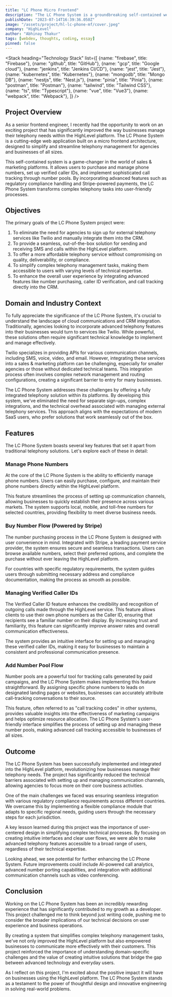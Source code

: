 ```yaml
---
title: "LC Phone Micro Frontend"
description: "The LC Phone System is a groundbreaking self-contained web application built on micro frontend architecture, designed to seamlessly manage telephony functionalities within the HighLevel platform."
publishDate: "2023-07-14T16:39:36.050Z"
image: "/assets/project/hl-lc-phone-mf/cover.jpeg"
company: "HighLevel"
author: "Abhinay Thakur"
tags: [webdev, thoughts, coding, essay]
pinned: false
---
```


<LightBoxImage src="/assets/project/hl-lc-phone-mf/cover.jpeg" alt="Screenshot" />

<Stack 
  heading="Technology Stack"
  list={[
    {name: "firebase", title: "Firebase"},
    {name: "github", title: "GitHub"},
    {name: "gcp", title: "Google cloud"},
    {name: "jenkins", title: "Jenkins CI/CD"},
    {name: "jest", title: "Jest"},
    {name: "kubernetes", title: "Kubernetes"},
    {name: "mongodb", title: "Mongo DB"},
    {name: "nestjs", title: "Nest.js"},
    {name: "pinia", title: "Pinia"},
    {name: "postman", title: "Postman"},
    {name: "tailwind", title: "Tailwind CSS"},
    {name: "ts", title: "Typescript"},
    {name: "vue", title: "Vue3"},
    {name: "webpack", title: "Webpack"},
  ]}
/>

## Project Overview

As a senior frontend engineer, I recently had the opportunity to work on an exciting project that has significantly improved the way businesses manage their telephony needs within the HighLevel platform. The LC Phone System is a cutting-edge web application built on a micro frontend architecture, designed to simplify and streamline telephony management for agencies and businesses of all sizes.

This self-contained system is a game-changer in the world of sales & marketing platforms. It allows users to purchase and manage phone numbers, set up verified caller IDs, and implement sophisticated call tracking through number pools. By incorporating advanced features such as regulatory compliance handling and Stripe-powered payments, the LC Phone System transforms complex telephony tasks into user-friendly processes.

## Objectives

The primary goals of the LC Phone System project were:

1. To eliminate the need for agencies to sign up for external telephony services like Twilio and manually integrate them into the CRM.
2. To provide a seamless, out-of-the-box solution for sending and receiving SMS and calls within the HighLevel platform.
3. To offer a more affordable telephony service without compromising on quality, deliverability, or compliance.
4. To simplify complex telephony management tasks, making them accessible to users with varying levels of technical expertise.
5. To enhance the overall user experience by integrating advanced features like number purchasing, caller ID verification, and call tracking directly into the CRM.

## Domain and Industry Context

To fully appreciate the significance of the LC Phone System, it's crucial to understand the landscape of cloud communications and CRM integration. Traditionally, agencies looking to incorporate advanced telephony features into their businesses would turn to services like Twilio. While powerful, these solutions often require significant technical knowledge to implement and manage effectively.

Twilio specializes in providing APIs for various communication channels, including SMS, voice, video, and email. However, integrating these services into a sales & marketing platform can be challenging, especially for smaller agencies or those without dedicated technical teams. This integration process often involves complex network management and routing configurations, creating a significant barrier to entry for many businesses.

The LC Phone System addresses these challenges by offering a fully integrated telephony solution within its platforms. By developing this system, we've eliminated the need for separate sign-ups, complex integrations, and the technical overhead associated with managing external telephony services. This approach aligns with the expectations of modern SaaS users, who prefer solutions that work seamlessly out of the box.

## Features

The LC Phone System boasts several key features that set it apart from traditional telephony solutions. Let's explore each of these in detail:

### Manage Phone Numbers

At the core of the LC Phone System is the ability to efficiently manage phone numbers. Users can easily purchase, configure, and maintain their phone numbers directly within the HighLevel platform. 

This feature streamlines the process of setting up communication channels, allowing businesses to quickly establish their presence across various markets. The system supports local, mobile, and toll-free numbers for selected countries, providing flexibility to meet diverse business needs.

<LightBoxImage src="/assets/project/hl-lc-phone-mf/ss1.png" alt="Screenshot"  />
<LightBoxImage src="/assets/project/hl-lc-phone-mf/ss2.png" alt="Screenshot"  />
<LightBoxImage src="/assets/project/hl-lc-phone-mf/ss3.png" alt="Screenshot"  />

### Buy Number Flow (Powered by Stripe)

The number purchasing process in the LC Phone System is designed with user convenience in mind. Integrated with Stripe, a leading payment service provider, the system ensures secure and seamless transactions. Users can browse available numbers, select their preferred options, and complete the purchase without ever leaving the HighLevel platform. 

For countries with specific regulatory requirements, the system guides users through submitting necessary address and compliance documentation, making the process as smooth as possible.

<LightBoxImage src="/assets/project/hl-lc-phone-mf/ss4.png" alt="Screenshot"  />
<LightBoxImage src="/assets/project/hl-lc-phone-mf/ss5.png" alt="Screenshot"  />
<LightBoxImage src="/assets/project/hl-lc-phone-mf/ss6.png" alt="Screenshot"  />

### Managing Verified Caller IDs

The Verified Caller ID feature enhances the credibility and recognition of outgoing calls made through the HighLevel service. This feature allows clients to use their own phone numbers as the Caller ID, ensuring that recipients see a familiar number on their display. By increasing trust and familiarity, this feature can significantly improve answer rates and overall communication effectiveness. 

The system provides an intuitive interface for setting up and managing these verified caller IDs, making it easy for businesses to maintain a consistent and professional communication presence.

<LightBoxImage src="/assets/project/hl-lc-phone-mf/ss7.png" alt="Screenshot"  />
<LightBoxImage src="/assets/project/hl-lc-phone-mf/ss8.png" alt="Screenshot"  />
<LightBoxImage src="/assets/project/hl-lc-phone-mf/ss9.png" alt="Screenshot"  />
<LightBoxImage src="/assets/project/hl-lc-phone-mf/ss10.png" alt="Screenshot"  />
<LightBoxImage src="/assets/project/hl-lc-phone-mf/ss11.png" alt="Screenshot"  />

### Add Number Pool Flow

Number pools are a powerful tool for tracking calls generated by paid campaigns, and the LC Phone System makes implementing this feature straightforward. By assigning specific phone numbers to leads on designated landing pages or websites, businesses can accurately attribute call-tracking conversations to their source. 

This feature, often referred to as "call tracking codes" in other systems, provides valuable insights into the effectiveness of marketing campaigns and helps optimize resource allocation. The LC Phone System's user-friendly interface simplifies the process of setting up and managing these number pools, making advanced call tracking accessible to businesses of all sizes.

<LightBoxImage src="/assets/project/hl-lc-phone-mf/ss12.png" alt="Screenshot"  />
<LightBoxImage src="/assets/project/hl-lc-phone-mf/ss13.png" alt="Screenshot"  />
<LightBoxImage src="/assets/project/hl-lc-phone-mf/ss14.png" alt="Screenshot"  />
<LightBoxImage src="/assets/project/hl-lc-phone-mf/ss15.png" alt="Screenshot"  />
<LightBoxImage src="/assets/project/hl-lc-phone-mf/ss16.png" alt="Screenshot"  />
<LightBoxImage src="/assets/project/hl-lc-phone-mf/ss17.png" alt="Screenshot"  />

## Outcome

The LC Phone System has been successfully implemented and integrated into the HighLevel platform, revolutionizing how businesses manage their telephony needs. The project has significantly reduced the technical barriers associated with setting up and managing communication channels, allowing agencies to focus more on their core business activities.

One of the main challenges we faced was ensuring seamless integration with various regulatory compliance requirements across different countries. We overcame this by implementing a flexible compliance module that adapts to specific regional needs, guiding users through the necessary steps for each jurisdiction.

A key lesson learned during this project was the importance of user-centered design in simplifying complex technical processes. By focusing on creating intuitive interfaces and clear user flows, we were able to make advanced telephony features accessible to a broad range of users, regardless of their technical expertise.

Looking ahead, we see potential for further enhancing the LC Phone System. Future improvements could include AI-powered call analytics, advanced number porting capabilities, and integration with additional communication channels such as video conferencing.

## Conclusion

Working on the LC Phone System has been an incredibly rewarding experience that has significantly contributed to my growth as a developer. This project challenged me to think beyond just writing code, pushing me to consider the broader implications of our technical decisions on user experience and business operations.

By creating a system that simplifies complex telephony management tasks, we've not only improved the HighLevel platform but also empowered businesses to communicate more effectively with their customers. This project reinforced the importance of understanding domain-specific challenges and the value of creating intuitive solutions that bridge the gap between advanced technology and everyday users.

As I reflect on this project, I'm excited about the positive impact it will have on businesses using the HighLevel platform. The LC Phone System stands as a testament to the power of thoughtful design and innovative engineering in solving real-world problems.